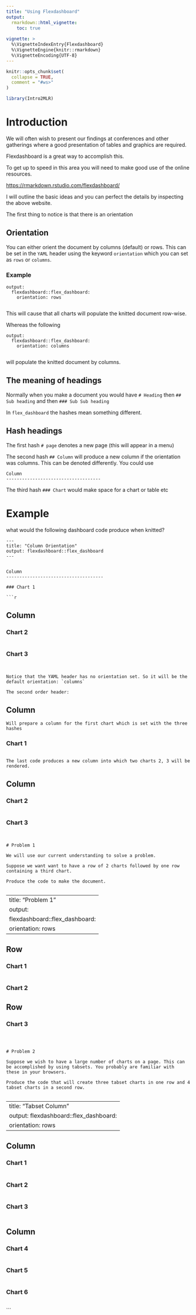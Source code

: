 ```yaml
---
title: "Using Flexdashboard"
output: 
  rmarkdown::html_vignette:
    toc: true
    
vignette: >
  %\VignetteIndexEntry{Flexdashboard}
  %\VignetteEngine{knitr::rmarkdown}
  %\VignetteEncoding{UTF-8}
---
```


```r
knitr::opts_chunk$set(
  collapse = TRUE,
  comment = "#ws>"
)
```

```r
library(Intro2MLR)
```


# Introduction

We will often wish to present our findings at conferences and other gatherings where a good presentation of tables and graphics are required.

Flexdashboard is a great way to accomplish this.

To get up to speed in this area you will need to make good use of the online resources.

<https://rmarkdown.rstudio.com/flexdashboard/>


I will outline the basic ideas and you can perfect the details by inspecting the above website.


The first thing to notice is that there is an orientation

## Orientation

You can either orient the document by columns (default) or rows. This can be set in the `YAML` header using the keyword `orientation` which you can set as `rows` or `columns`.

### Example

```
output: 
  flexdashboard::flex_dashboard:
    orientation: rows
    
```

This will cause that all charts will populate the knitted document row-wise.

Whereas the following

```
output: 
  flexdashboard::flex_dashboard:
    orientation: columns
    
```
will populate the knitted document by columns.

## The meaning of headings

Normally when you make a document you would have `# Heading ` then `## Sub heading ` and then `### Sub Sub heading`

In `flex_dashboard` the hashes mean something different.

## Hash headings

The first hash `# page` denotes a new page (this will appear in a menu)

The second hash `## Column` will produce a new column if the orientation was columns. This can be denoted differently. You could use 
```
Column
------------------------------------
```

The third hash `### Chart` would make space for a chart or table etc


# Example 

what would the following dashboard code produce when knitted?

```
---
title: "Column Orientation"
output: flexdashboard::flex_dashboard
---

    
Column
-------------------------------------
    
### Chart 1
    
```r
```
   
Column
-------------------------------------
   
### Chart 2

```r
```   
 
### Chart 3
    
```r
```

```

Notice that the YAML header has no orientation set. So it will be the default orientation: `columns`

The second order header:

```
Column
-------------------------------------
    
```
Will prepare a column for the first chart which is set with the three hashes

```
### Chart 1

```r
```   
 
```
The last code produces a new column into which two charts 2, 3 will be rendered.

```
Column
-------------------------------------
   
### Chart 2

```r
```   
 
### Chart 3
    
```r
```

```

# Problem 1

We will use our current understanding to solve a problem.

Suppose we want want to have a row of 2 charts followed by one row containing a third chart.

Produce the code to make the document.


```
---
title: "Problem 1"
output: 
  flexdashboard::flex_dashboard:
    orientation: rows
---
    
Row
-------------------------------------
    
### Chart 1
    
```r
```
   
   
### Chart 2  

Row
-------------------------------------
    
### Chart 3
    
```r
```
    
```


# Problem 2

Suppose we wish to have a large number of charts on a page. This can be accomplished by using tabsets. You probably are familiar with  these in your browsers.

Produce the code that will create three tabset charts in one row and 4 tabset charts in a second row.


```
---
title: "Tabset Column"
output: flexdashboard::flex_dashboard:
          orientation: rows
---
    
Column {.tabset}
-------------------------------------
    
### Chart 1
    
```r
```

### Chart 2
    
```r
```

### Chart 3
    
```r
```


   
Column {.tabset}
-------------------------------------
   
### Chart 4

```r
```   
 
### Chart 5
    
```r
```


### Chart 6
    
```r
```

```



